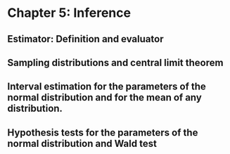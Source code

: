 # Chapter 5: Inference

## Estimator: Definition and evaluator

## Sampling distributions and central limit theorem

## Interval estimation for the parameters of the normal distribution and for the mean of any distribution.

## Hypothesis tests for the parameters of the normal distribution and Wald test